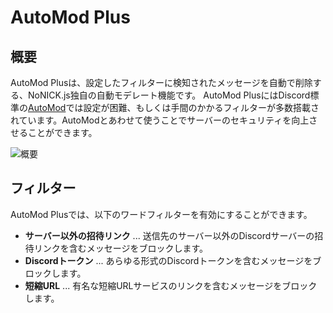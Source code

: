 ﻿# AutoMod Plus

## 概要
AutoMod Plusは、設定したフィルターに検知されたメッセージを自動で削除する、NoNICK.js独自の自動モデレート機能です。
AutoMod PlusにはDiscord標準の[AutoMod](https://support.discord.com/hc/ja/articles/4421269296535-オートモデレーションについてのFAQ)では設定が困難、もしくは手間のかかるフィルターが多数搭載されています。AutoModとあわせて使うことでサーバーのセキュリティを向上させることができます。

![概要](/docs/features/automod-plus/overview.png)

## フィルター
AutoMod Plusでは、以下のワードフィルターを有効にすることができます。

* **サーバー以外の招待リンク** ... 送信先のサーバー以外のDiscordサーバーの招待リンクを含むメッセージをブロックします。
* **Discordトークン** ... あらゆる形式のDiscordトークンを含むメッセージをブロックします。
* **短縮URL** ... 有名な短縮URLサービスのリンクを含むメッセージをブロックします。

